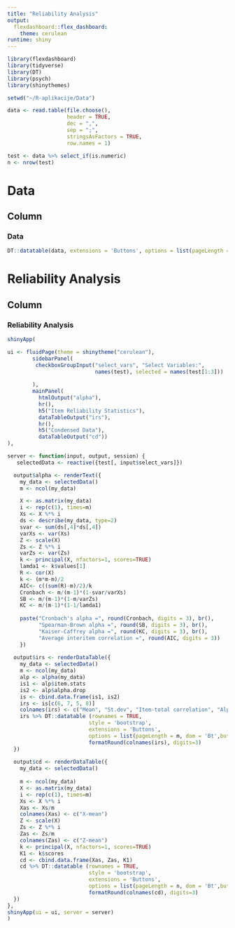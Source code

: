 ---
title: "Reliability Analysis"
output: 
  flexdashboard::flex_dashboard:
    theme: cerulean
runtime: shiny
---

```{r setup, include=FALSE}
library(flexdashboard)
library(tidyverse)
library(DT)
library(psych)
library(shinythemes)
```

```{r}

setwd("~/R-aplikacije/Data")

data <- read.table(file.choose(),                  
                   header = TRUE,                      
                   dec = ",",                          
                   sep = ";",                          
                   stringsAsFactors = TRUE,
                   row.names = 1)

test <- data %>% select_if(is.numeric)
n <- nrow(test)                                  
```

Data
=======================================================================

Column {data-width=1000}
-----------------------------------------------------------------------

### Data

```{r}
DT::datatable(data, extensions = 'Buttons', options = list(pageLength = n, dom = 'Brti', buttons = c('copy','csv', 'excel')))
```

Reliability Analysis
=======================================================================

Column {data-width=1000}
-----------------------------------------------------------------------

### Reliability Analysis

```{r}
shinyApp(

ui <- fluidPage(theme = shinytheme("cerulean"),
        sidebarPanel(
         checkboxGroupInput("select_vars", "Select Variables:",
                            names(test), selected = names(test[1:3]))
    
        ),
        mainPanel(
          htmlOutput("alpha"),
          hr(),
          h5("Item Reliability Statistics"),
          dataTableOutput("irs"),
          hr(),
          h5("Condensed Data"),
          dataTableOutput("cd"))
),

server <- function(input, output, session) {
   selectedData <- reactive({test[, input$select_vars]})

  output$alpha <- renderText({
    my_data <- selectedData()
    m <- ncol(my_data)

    X <- as.matrix(my_data)                    
    i <- rep(c(1), times=m)                     
    Xs <- X %*% i                               
    ds <- describe(my_data, type=2)
    svar <- sum(ds[,4]*ds[,4]) 
    varXs <- var(Xs)
    Z <- scale(X)
    Zs <- Z %*% i 
    varZs <- var(Zs)
    k <- principal(X, nfactors=1, scores=TRUE)   
    lamda1 <- k$values[1]     
    R <- cor(X)
    k <- (m*m-m)/2                              
    AIC<- c((sum(R)-m)/2)/k
    Cronbach <- m/(m-1)*(1-svar/varXs)
    SB <- m/(m-1)*(1-m/varZs) 
    KC <- m/(m-1)*(1-1/lamda1)   
    
    paste("Cronbach's alpha =", round(Cronbach, digits = 3), br(),
          "Spearman-Brown alpha =", round(SB, digits = 3), br(),
          "Kaiser-Caffrey alpha =", round(KC, digits = 3), br(),
          "Average interitem correlation =", round(AIC, digits = 3))
    })
  
  output$irs <- renderDataTable({
    my_data <- selectedData()
    m <- ncol(my_data)
    alp <- alpha(my_data)
    is1 <- alp$item.stats
    is2 <- alp$alpha.drop
    is <- cbind.data.frame(is1, is2)
    irs <- is[c(6, 7, 5, 8)]
    colnames(irs) <- c("Mean", "St.dev", "Item-total correlation", "Alpha if deleted")
    irs %>% DT::datatable (rownames = TRUE, 
                          style = 'bootstrap', 
                          extensions = 'Buttons', 
                          options = list(pageLength = m, dom = 'Bt',buttons = c('copy'))) %>% 
                          formatRound(colnames(irs), digits=3)
  })
  
  output$cd <- renderDataTable({
    my_data <- selectedData()
    
    m <- ncol(my_data)
    X <- as.matrix(my_data)
    i <- rep(c(1), times=m) 
    Xs <- X %*% i 
    Xas <- Xs/m                                 
    colnames(Xas) <- c("X-mean")
    Z <- scale(X)
    Zs <- Z %*% i 
    Zas <- Zs/m                                 
    colnames(Zas) <- c("Z-mean")
    k <- principal(X, nfactors=1, scores=TRUE)   
    K1 <- k$scores
    cd <- cbind.data.frame(Xas, Zas, K1)
    cd %>% DT::datatable (rownames = TRUE, 
                          style = 'bootstrap', 
                          extensions = 'Buttons', 
                          options = list(pageLength = n, dom = 'Bt',buttons = c('copy'))) %>% 
                          formatRound(colnames(cd), digits=3)
  })
},
shinyApp(ui = ui, server = server)
)
```


